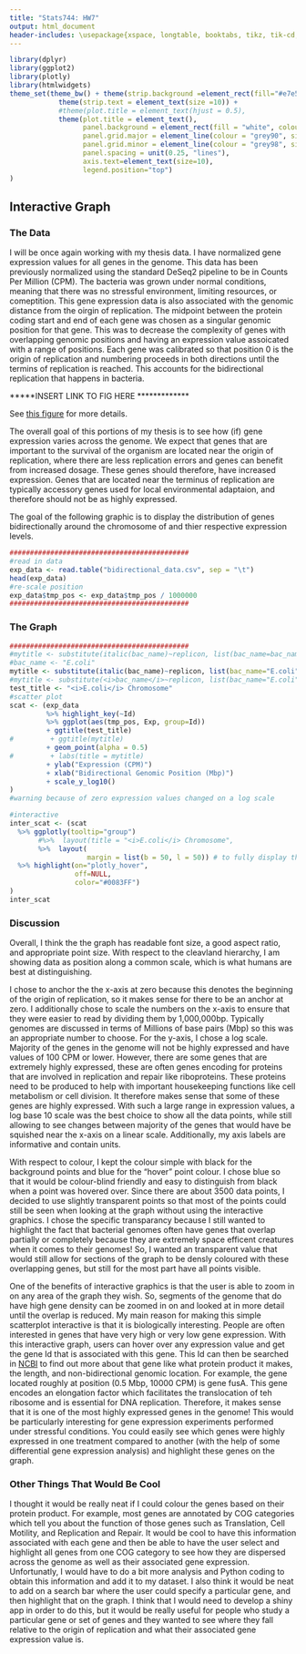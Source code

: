```yaml
---
title: "Stats744: HW7"
output: html_document
header-includes: \usepackage{xspace, longtable, booktabs, tikz, tik-cd, graphicx, pgfplots}
---
```


\newcommand{\ecol}{\textit{E.\,coli}\xspace}
```r
library(dplyr)
library(ggplot2)
library(plotly)
library(htmlwidgets)
theme_set(theme_bw() + theme(strip.background =element_rect(fill="#e7e5e2")) +
            theme(strip.text = element_text(size =10)) +
            #theme(plot.title = element_text(hjust = 0.5), 
            theme(plot.title = element_text(), 
                  panel.background = element_rect(fill = "white", colour = NA), 
                  panel.grid.major = element_line(colour = "grey90", size = 0.2), 
                  panel.grid.minor = element_line(colour = "grey98", size = 0.5), 
                  panel.spacing = unit(0.25, "lines"), 
                  axis.text=element_text(size=10),
                  legend.position="top") 
)
```

## Interactive Graph

### The Data

I will be once again working with my thesis data.
I have normalized gene expression values for all genes in the \ecol
genome.
This data has been previously normalized using the standard DeSeq2 pipeline to be in Counts Per Million (CPM).
The bacteria was grown under normal conditions, meaning that there was no stressful environment, limiting resources, or comeptition.
This gene expression data is also associated with the genomic distance from the oirgin of replication.
The midpoint between the protein coding start and end of each gene was chosen as a singular genomic position for that gene.
This was to decrease the complexity of genes with overlapping genomic positions and having an expression value assoicated with a range of positions.
Each gene was calibrated so that position 0 is the origin of replication and numbering proceeds in both directions until the termins of replication is reached.
This accounts for the bidirectional replication that happens in bacteria.

*****INSERT LINK TO FIG HERE *************

See [this figure]() for more details.

The overall goal of this portions of my thesis is to see how (if) gene expression varies across the genome.
We expect that genes that are important to the survival of the organism are located near the origin of replication, where there are less replication errors and genes can benefit from increased dosage.
These genes should therefore, have increased expression.
Genes that are located near the terminus of replication are typically accessory genes used for local environmental adaptaion, and therefore should not be as highly expressed.

The goal of the following graphic is to display the distribution of genes bidirectionally around the chromosome of \ecol
and thier respective expression levels.

```r
############################################
#read in data
exp_data <- read.table("bidirectional_data.csv", sep = "\t")
head(exp_data)
#re-scale position
exp_data$tmp_pos <- exp_data$tmp_pos / 1000000
############################################
```

### The Graph

```r
############################################
#mytitle <- substitute(italic(bac_name)~replicon, list(bac_name=bac_name, replicon=replicon))
#bac_name <- "E.coli"
mytitle <- substitute(italic(bac_name)~replicon, list(bac_name="E.coli", replicon="Chromosome"))
#mytitle <- substitute(<i>bac_name</i>~replicon, list(bac_name="E.coli", replicon="Chromosome"))
test_title <- "<i>E.coli</i> Chromosome"
#scatter plot
scat <- (exp_data
         %>% highlight_key(~Id)
         %>% ggplot(aes(tmp_pos, Exp, group=Id)) 
         + ggtitle(test_title)
#         + ggtitle(mytitle)
         + geom_point(alpha = 0.5)
#         + labs(title = mytitle)
         + ylab("Expression (CPM)")
         + xlab("Bidirectional Genomic Position (Mbp)")
         + scale_y_log10()
)
#warning because of zero expression values changed on a log scale

#interactive
inter_scat <- (scat
  %>% ggplotly(tooltip="group")
       #%>%  layout(title = "<i>E.coli</i> Chromosome",
       %>%  layout(
                   margin = list(b = 50, l = 50)) # to fully display the x and y axis labels
  %>% highlight(on="plotly_hover",
                off=NULL,
                color="#0083FF")
)
inter_scat
```


### Discussion

Overall, I think the the graph has readable font size, a good aspect ratio, and appropriate point size.
With respect to the cleavland hierarchy, I am showing data as position along a common scale, which is what humans are best at distinguishing.

I chose to anchor the the x-axis at zero because this denotes the beginning of the origin of replication, so it makes sense for there to be an anchor at zero.
I additionally chose to scale the numbers on the x-axis to ensure that they were easier to read by dividing them by 1,000,000bp.
Typically genomes are discussed in terms of Millions of base pairs (Mbp) so this was an appropriate number to choose.
For the y-axis, I chose a log scale.
Majority of the genes in the genome will not be highly expressed and have values of 100 CPM or lower.
However, there are some genes that are extremely highly expressed, these are often genes encoding for proteins that are involved in replication and repair like riboproteins.
These proteins need to be produced to help with important housekeeping functions like cell metabolism or cell division.
It therefore makes sense that some of these genes are highly expressed.
With such a large range in expression values, a log base 10 scale was the best choice to show all the data points, while still allowing to see changes between majority of the genes that would have be squished near the x-axis on a linear scale.
Additionally, my axis labels are informative and contain units.

With respect to colour, I kept the colour simple with black for the background points and blue for the "hover" point colour.
I chose blue so that it would be colour-blind friendly and easy to distinguish from black when a point was hovered over.
Since there are about 3500 data points, I decided to use slightly transparent points so that most of the points could still be seen when looking at the graph without using the interactive graphics.
I chose the specific transparancy because I still wanted to highlight the fact that bacterial genomes often have genes that overlap partially or completely because they are extremely space efficent creatures when it comes to their genomes!
So, I wanted an transparent value that would still allow for sections of the graph to be densly coloured with these overlapping genes, but still for the most part have all points visible.

One of the benefits of interactive graphics is that the user is able to zoom in on any area of the graph they wish.
So, segments of the genome that do have high gene density can be zoomed in on and looked at in more detail until the overlap is reduced.
My main reason for making this simple scatterplot interactive is that it is biologically interesting.
People are often interested in genes that have very high or very low gene expression.
With this interactive graph, users can hover over any expression value and get the gene Id that is associated with this gene.
This Id can then be searched in [NCBI](https://www.ncbi.nlm.nih.gov/gene/) to find out more about that gene like what protein product it makes, the length, and non-bidirectional genomic location.
For example, the gene located roughly at position (0.5 Mbp, 10000 CPM) is gene fusA.
This gene encodes an elongation factor which facilitates the translocation of teh ribosome and is essential for DNA replication.
Therefore, it makes sense that it is one of the most highly expressed genes in the genome!
This would be particularly interesting for gene expression experiments performed under stressful conditions.
You could easily see which genes were highly expressed in one treatment compared to another (with the help of some differential gene expression analysis) and highlight these genes on the graph.

### Other Things That Would Be Cool

I thought it would be really neat if I could colour the genes based on their protein product.
For example, most genes are annotated by COG categories which tell you about the function of those genes such as Translation, Cell Motility, and Replication and Repair.
It would be cool to have this information associated with each gene and then be able to have the user select and highlight all genes from one COG category to see how they are dispersed across the genome as well as their associated gene expression.
Unfortunatly, I would have to do a bit more analysis and Python coding to obtain this information and add it to my dataset.
I also think it would be neat to add on a search bar where the user could specify a particular gene, and then highlight that on the graph.
I think that I would need to develop a shiny app in order to do this, but it would be really useful for people who study a particular gene or set of genes and they wanted to see where they fall relative to the origin of replication and what their associated gene expression value is.

